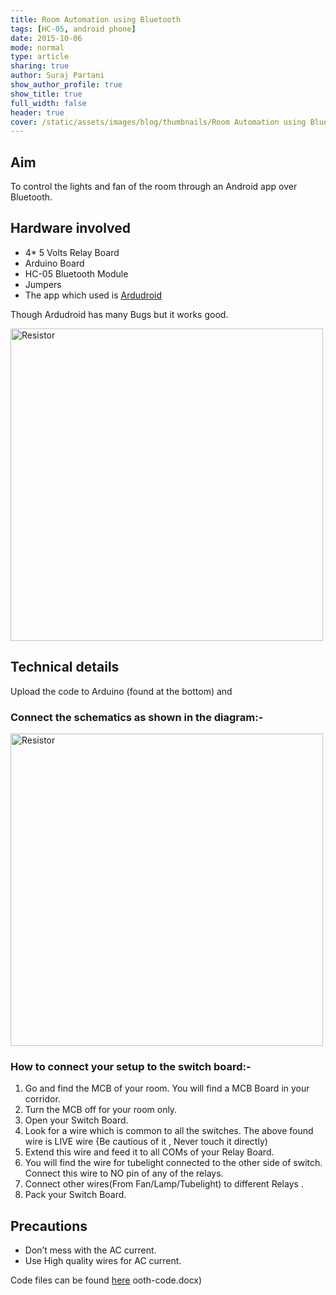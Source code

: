 ```yaml
---
title: Room Automation using Bluetooth
tags: [HC-05, android phone]
date: 2015-10-06
mode: normal
type: article
sharing: true
author: Suraj Partani
show_author_profile: true
show_title: true
full_width: false
header: true
cover: /static/assets/images/blog/thumbnails/Room Automation using Bluetooth.png
---
```


## Aim

To control the lights and fan of the room through an Android app over Bluetooth.

## Hardware involved

- 4\* 5 Volts Relay Board
- Arduino Board
- HC-05 Bluetooth Module
- Jumpers
- The app which used is [Ardudroid](https://play.google.com/store/apps/details?id=com.techbitar.android.Andruino&hl=en)

Though Ardudroid has many Bugs but it works good.

<Image
  src="/static/assets/images/blog/Room-Automation/1.png"
  alt="Resistor"
  width="500"
  height="500"
/>

## Technical details

Upload the code to Arduino (found at the bottom) and

### Connect the schematics as shown in the diagram:-

<Image
  src="/static/assets/images/blog/Room-Automation/2.png"
  alt="Resistor"
  width="500"
  height="500"
/>

### How to connect your setup to the switch board:-

1. Go and find the MCB of your room. You will find a MCB Board in your corridor.
2. Turn the MCB off for your room only.
3. Open your Switch Board.
4. Look for a wire which is common to all the switches. The above found wire is LIVE wire {Be cautious of it , Never touch it directly)
5. Extend this wire and feed it to all COMs of your Relay Board.
6. You will find the wire for tubelight connected to the other side of switch. Connect this wire to NO pin of any of the relays.
7. Connect other wires(From Fan/Lamp/Tubelight) to different Relays .
8. Pack your Switch Board.

## Precautions

- Don’t mess with the AC current.
- Use High quality wires for AC current.

<EmbedItem url="https://www.youtube.com/embed/YmVJkK9b70s" />

Code files can be found [here](https://technopediabphc.files.wordpress.com/2015/10/bluetooth-code.docx)
ooth-code.docx)
